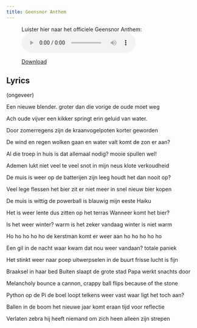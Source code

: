 ```yaml
---
title: Geensnor Anthem
---
```


<figure>
  <figcaption>Luister hier naar het officiele Geensnor Anthem:</figcaption>
  <audio controls src="/geensnor_anthem.mp3"></audio>

  <a style="display: block;" href="/geensnor_anthem.mp3">Download</a>
</figure>

## Lyrics
(ongeveer)

Een nieuwe blender.
groter dan die vorige
de oude moet weg

Ach oude vijver
een kikker springt erin
geluid van water.

Door zomerregens
zijn de kraanvogelpoten
korter geworden

De wind en regen
wolken gaan en water valt
komt de zon er aan?

Al die troep in huis
is dat allemaal nodig?
mooie spullen wel!

Ademen lukt niet
veel te veel snot in mijn neus
klote verkoudheid

De muis is weer op
de batterijen zijn leeg
houdt het dan nooit op?

Veel lege flessen
het bier zit er niet meer in
snel nieuw bier kopen

De muis is wittig
de powerball is blauwig
mijn eeste Haiku

Het is weer lente
dus zitten op het terras
Wanneer komt het bier?

Is het weer winter?
warm is het zeker vandaag
winter is niet warm

Ho ho ho ho ho
de kerstman komt er weer aan
ho ho ho ho ho

Een gil in de nacht
waar kwam dat nou weer vandaan?
totale paniek

Het stinkt weer naar poep
uitwerpselen in de buurt
frisse lucht is fijn

Braaksel in haar bed
Buiten slaapt de grote stad
Papa werkt snachts door

Melancholy bounce
a cannon, crappy ball flips
because of the stone

Python op de Pi
de boel loopt telkens weer vast
waar ligt het toch aan?

Ballen in de boom
het nieuwe jaar komt eraan
tijd voor reflectie

Verlaten zebra
hij heeft niemand om zich heen
alleen zijn strepen

